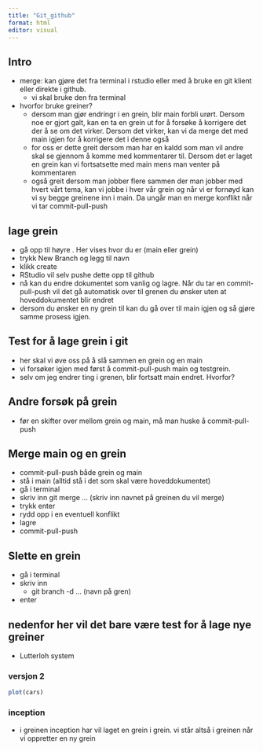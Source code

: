 ```yaml
---
title: "Git_github"
format: html
editor: visual
---
```


## Intro

-   merge: kan gjøre det fra terminal i rstudio eller med å bruke en git klient eller direkte i github.
    -   vi skal bruke den fra terminal
-   hvorfor bruke greiner?
    -   dersom man gjør endringr i en grein, blir main forbli urørt. Dersom noe er gjort galt, kan en ta en grein ut for å forsøke å korrigere det der å se om det virker. Dersom det virker, kan vi da merge det med main igjen for å korrigere det i denne også
    -   for oss er dette greit dersom man har en kaldd som man vil andre skal se gjennom å komme med kommentarer til. Dersom det er laget en grein kan vi fortsatsette med main mens man venter på kommentaren
    -   også greit dersom man jobber flere sammen der man jobber med hvert vårt tema, kan vi jobbe i hver vår grein og når vi er fornøyd kan vi sy begge greinene inn i main. Da ungår man en merge konflikt når vi tar commit-pull-push

## lage grein

-   gå opp til høyre . Her vises hvor du er (main eller grein)
-   trykk New Branch og legg til navn
-   klikk create
-   RStudio vil selv pushe dette opp til github
-   nå kan du endre dokumentet som vanlig og lagre. Når du tar en commit-pull-push vil det gå automatisk over til grenen du ønsker uten at hoveddokumentet blir endret
-   dersom du ønsker en ny grein til kan du gå over til main igjen og så gjøre samme prosess igjen.

## Test for å lage grein i git

-   her skal vi øve oss på å slå sammen en grein og en main
-   vi forsøker igjen med først å commit-pull-push main og testgrein.
-   selv om jeg endrer ting i grenen, blir fortsatt main endret. Hvorfor?

## Andre forsøk på grein

-   før en skifter over mellom grein og main, må man huske å commit-pull-push

## Merge main og en grein

-   commit-pull-push både grein og main
-   stå i main (alltid stå i det som skal være hoveddokumentet)
-   gå i terminal
-   skriv inn git merge ... (skriv inn navnet på greinen du vil merge)
-   trykk enter
-   rydd opp i en eventuell konflikt
-   lagre
-   commit-pull-push

## Slette en grein

-   gå i terminal
-   skriv inn
    -   git branch -d ... (navn på gren)
-   enter

## nedenfor her vil det bare være test for å lage nye greiner

-   Lutterloh system

### versjon 2

```r
plot(cars)
```

### inception

-   i greinen inception har vil laget en grein i grein. vi står altså i greinen når vi oppretter en ny grein
